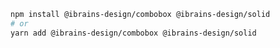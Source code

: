 ```bash
npm install @ibrains-design/combobox @ibrains-design/solid
# or
yarn add @ibrains-design/combobox @ibrains-design/solid
```
